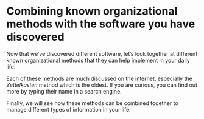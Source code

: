 # Combining known organizational methods with the software you have discovered

Now that we've discovered different software, let's look together at different known organizational methods that they can help implement in your daily life.

Each of these methods are much discussed on the internet, especially the *Zettelkasten* method which is the oldest. If you are curious, you can find out more by typing their name in a search engine.

Finally, we will see how these methods can be combined together to manage different types of information in your life.
